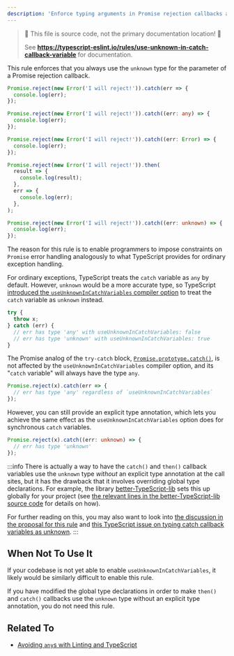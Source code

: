 ```yaml
---
description: 'Enforce typing arguments in Promise rejection callbacks as `unknown`.'
---
```



> 🛑 This file is source code, not the primary documentation location! 🛑
>
> See **https://typescript-eslint.io/rules/use-unknown-in-catch-callback-variable** for documentation.

This rule enforces that you always use the `unknown` type for the parameter of a Promise rejection callback.

<Tabs>
<TabItem value="❌ Incorrect">

```ts
Promise.reject(new Error('I will reject!')).catch(err => {
  console.log(err);
});

Promise.reject(new Error('I will reject!')).catch((err: any) => {
  console.log(err);
});

Promise.reject(new Error('I will reject!')).catch((err: Error) => {
  console.log(err);
});

Promise.reject(new Error('I will reject!')).then(
  result => {
    console.log(result);
  },
  err => {
    console.log(err);
  },
);
```

</TabItem>
<TabItem value="✅ Correct">

```ts
Promise.reject(new Error('I will reject!')).catch((err: unknown) => {
  console.log(err);
});
```

</TabItem>
</Tabs>

The reason for this rule is to enable programmers to impose constraints on `Promise` error handling analogously to what TypeScript provides for ordinary exception handling.

For ordinary exceptions, TypeScript treats the `catch` variable as `any` by default. However, `unknown` would be a more accurate type, so TypeScript [introduced the `useUnknownInCatchVariables` compiler option](https://www.typescriptlang.org/docs/handbook/release-notes/typescript-4-4.html#defaulting-to-the-unknown-type-in-catch-variables---useunknownincatchvariables) to treat the `catch` variable as `unknown` instead.

```ts
try {
  throw x;
} catch (err) {
  // err has type 'any' with useUnknownInCatchVariables: false
  // err has type 'unknown' with useUnknownInCatchVariables: true
}
```

The Promise analog of the `try-catch` block, [`Promise.prototype.catch()`](https://developer.mozilla.org/en-US/docs/Web/JavaScript/Reference/Global_Objects/Promise/catch), is not affected by the `useUnknownInCatchVariables` compiler option, and its "`catch` variable" will always have the type `any`.

```ts
Promise.reject(x).catch(err => {
  // err has type 'any' regardless of `useUnknownInCatchVariables`
});
```

However, you can still provide an explicit type annotation, which lets you achieve the same effect as the `useUnknownInCatchVariables` option does for synchronous `catch` variables.

```ts
Promise.reject(x).catch((err: unknown) => {
  // err has type 'unknown'
});
```

:::info
There is actually a way to have the `catch()` and `then()` callback variables use the `unknown` type _without_ an explicit type annotation at the call sites, but it has the drawback that it involves overriding global type declarations.
For example, the library [better-TypeScript-lib](https://github.com/uhyo/better-typescript-lib) sets this up globally for your project (see [the relevant lines in the better-TypeScript-lib source code](https://github.com/uhyo/better-typescript-lib/blob/c294e177d1cc2b1d1803febf8192a4c83a1fe028/lib/lib.es5.d.ts#L635) for details on how).

For further reading on this, you may also want to look into
[the discussion in the proposal for this rule](https://github.com/typescript-eslint/typescript-eslint/issues/7526#issuecomment-1690600813) and [this TypeScript issue on typing catch callback variables as unknown](https://github.com/microsoft/TypeScript/issues/45602).
:::

## When Not To Use It

If your codebase is not yet able to enable `useUnknownInCatchVariables`, it likely would be similarly difficult to enable this rule.

If you have modified the global type declarations in order to make `then()` and `catch()` callbacks use the `unknown` type without an explicit type annotation, you do not need this rule.

## Related To

- [Avoiding `any`s with Linting and TypeScript](/blog/avoiding-anys)
